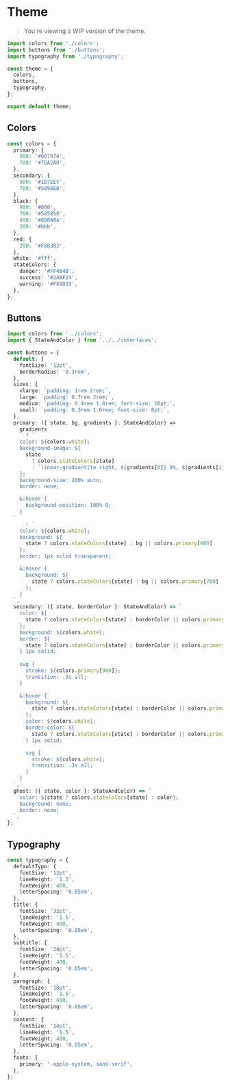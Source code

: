 # Theme

> You're viewing a WIP version of the theme.

```ts
import colors from './colors';
import buttons from './buttons';
import typography from './typography';

const theme = {
  colors,
  buttons,
  typography,
};

export default theme;
```

## Colors

```ts
const colors = {
  primary: {
    900: '#007974',
    700: '#7EA2A0',
  },
  secondary: {
    900: '#1D7EEF',
    700: '#5098EB',
  },
  black: {
    900: '#000',
    700: '#585858',
    400: '#8D8A8A',
    200: '#bbb',
  },
  red: {
    200: '#F88383',
  },
  white: '#fff',
  stateColors: {
    danger: '#FF4B4B',
    success: '#2ABF24',
    warning: '#F89D33',
  },
};
```

## Buttons

```ts
import colors from '../colors';
import { StateAndColor } from '../../interfaces';

const buttons = {
  default: {
    fontSize: '12pt',
    borderRadius: '0.3rem',
  },
  sizes: {
    xlarge: `padding: 1rem 2rem;`,
    large: `padding: 0.7rem 2rem;`,
    medium: `padding: 0.4rem 1.8rem; font-size: 10pt;`,
    small: `padding: 0.3rem 1.6rem; font-size: 8pt;`,
  },
  primary: ({ state, bg, gradients }: StateAndColor) =>
    gradients
      ? `
    color: ${colors.white};
    background-image: ${
      state
        ? colors.stateColors[state]
        : `linear-gradient(to right, ${gradients[0]} 0%, ${gradients[1]} 50%, ${gradients[0]} 100%);`
    };
    background-size: 200% auto;
    border: none;

    &:hover {
      background-position: 100% 0;
    }
  `
      : `
    color: ${colors.white};
    background: ${
      state ? colors.stateColors[state] : bg || colors.primary[900]
    };
    border: 1px solid transparent;

    &:hover {
      background: ${
        state ? colors.stateColors[state] : bg || colors.primary[700]
      };
    }
  `,
  secondary: ({ state, borderColor }: StateAndColor) => `
    color: ${
      state ? colors.stateColors[state] : borderColor || colors.primary[900]
    };
    background: ${colors.white};
    border: ${
      state ? colors.stateColors[state] : borderColor || colors.primary[900]
    } 1px solid;
    
    svg {
      stroke: ${colors.primary[900]};
      transition: .3s all;
    }

    &:hover {
      background: ${
        state ? colors.stateColors[state] : borderColor || colors.primary[900]
      };
      color: ${colors.white};
      border-color: ${
        state ? colors.stateColors[state] : borderColor || colors.primary[900]
      } 1px solid;

      svg {
        stroke: ${colors.white};
        transition: .3s all;
      }
    }
  `,
  ghost: ({ state, color }: StateAndColor) => `
    color: ${state ? colors.stateColors[state] : color};
    background: none;
    border: none;
  `,
};
```

## Typography

```ts
const typography = {
  defaultTypo: {
    fontSize: '12pt',
    lineHeight: '1.5',
    fontWeight: 400,
    letterSpacing: '0.05em',
  },
  title: {
    fontSize: '32pt',
    lineHeight: '1.5',
    fontWeight: 400,
    letterSpacing: '0.05em',
  },
  subtitle: {
    fontSize: '24pt',
    lineHeight: '1.5',
    fontWeight: 400,
    letterSpacing: '0.05em',
  },
  paragraph: {
    fontSize: '18pt',
    lineHeight: '1.5',
    fontWeight: 400,
    letterSpacing: '0.05em',
  },
  content: {
    fontSize: '14pt',
    lineHeight: '1.5',
    fontWeight: 400,
    letterSpacing: '0.05em',
  },
  fonts: {
    primary: '-apple-system, sans-serif',
  },
};
```
